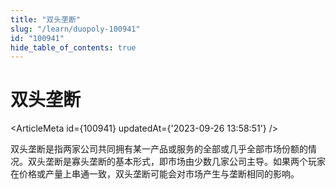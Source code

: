 ```yaml
---
title: "双头垄断"
slug: "/learn/duopoly-100941"
id: "100941"
hide_table_of_contents: true
---
```



# 双头垄断

<ArticleMeta id={100941} updatedAt={'2023-09-26 13:58:51'} />
<div className='border-solid border-b border-t-0 my-4 border-[var(--ifm-color-gray-300)]' />

双头垄断是指两家公司共同拥有某一产品或服务的全部或几乎全部市场份额的情况。双头垄断是寡头垄断的基本形式，即市场由少数几家公司主导。如果两个玩家在价格或产量上串通一致，双头垄断可能会对市场产生与垄断相同的影响。
